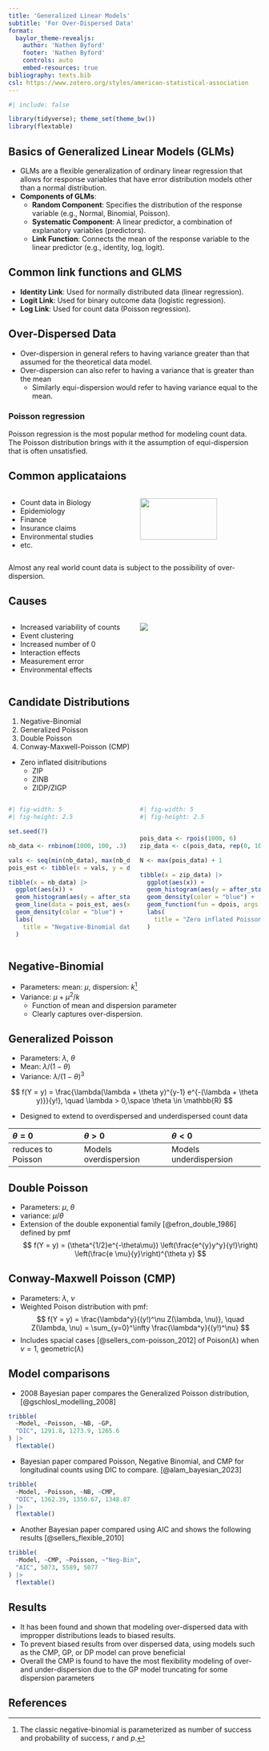 ```yaml
---
title: 'Generalized Linear Models'
subtitle: 'For Over-Dispersed Data'
format: 
  baylor_theme-revealjs:
    author: 'Nathen Byford'
    footer: 'Nathen Byford'
    controls: auto
    embed-resources: true
bibliography: texts.bib
csl: https://www.zotero.org/styles/american-statistical-association
---
```


```r
#| include: false

library(tidyverse); theme_set(theme_bw())
library(flextable)
```

## Basics of Generalized Linear Models (GLMs)

- GLMs are a flexible generalization of ordinary linear regression that allows for response variables that have error distribution models other than a normal distribution.
- **Components of GLMs**:
  - **Random Component**: Specifies the distribution of the response variable (e.g., Normal, Binomial, Poisson).
  - **Systematic Component**: A linear predictor, a combination of explanatory variables (predictors).
  - **Link Function**: Connects the mean of the response variable to the linear predictor (e.g., identity, log, logit).

## Common link functions and GLMS

- **Identity Link**: Used for normally distributed data (linear regression).
- **Logit Link**: Used for binary outcome data (logistic regression).
- **Log Link**: Used for count data (Poisson regression).


## Over-Dispersed Data
- Over-dispersion in general refers to having variance greater than that assumed for the theoretical data model.  
- Over-dispersion can also refer to having a variance that is greater than the mean
    - Similarly equi-dispersion would refer to having variance equal to the mean.

::: {.callout-note icon=false}
### Poisson regression

Poisson regression is the most popular method for modeling count data. The Poisson distribution brings with it the assumption of equi-dispersion that is often unsatisfied.
:::

## Common applicataions

::::{.columns}
:::{.column width="50%"}
- Count data in Biology
- Epidemiology
- Finance
- Insurance claims
- Environmental studies
- etc.
:::

:::{.column width="50%"}
![](daily_stock_trades.png){width="80%" fig-align="center"}

![](woodlark.png){width="50%" fig-align="center"}
:::

::::

:::{.def}
:::{.subsubtext}
Almost any real world count data is subject to the possibility of over-dispersion.
:::
:::

## Causes

::::{.columns}
:::{.column width="50%"}
- Increased variability of counts
- Event clustering
- Increased number of 0
- Interaction effects
- Measurement error
- Environmental effects
:::

:::{.column width="50%"}
![](topographic.png)
:::
::::

## Candidate Distributions

1. Negative-Binomial
2. Generalized Poisson
3. Double Poisson
4. Conway-Maxwell-Poisson (CMP)

- Zero inflated disitributions
    - ZIP
    - ZINB
    - ZIDP/ZIGP
    
    
::::{.columns}
:::{.column width="50%"}

```r
#| fig-width: 5
#| fig-height: 2.5

set.seed(7)

nb_data <- rnbinom(1000, 100, .3)

vals <- seq(min(nb_data), max(nb_data))
pois_est <- tibble(x = vals, y = dpois(x, mean(nb_data)))

tibble(x = nb_data) |> 
  ggplot(aes(x)) + 
  geom_histogram(aes(y = after_stat(density))) +
  geom_line(data = pois_est, aes(x = x, y = y)) +
  geom_density(color = "blue") +
  labs(
    title = "Negative-Binomial data with fitted Poisson model"
  )
```
:::

:::{.column width="50%"}

```r
#| fig-width: 5
#| fig-height: 2.5


pois_data <- rpois(1000, 6)
zip_data <- c(pois_data, rep(0, 1000))

N <- max(pois_data) + 1

tibble(x = zip_data) |> 
  ggplot(aes(x)) +
  geom_histogram(aes(y = after_stat(density))) +
  geom_density(color = "blue") +
  geom_function(fun = dpois, args = list(lambda = mean(zip_data)), n = N) +
  labs(
    title = "Zero inflated Poisson data with fitted Poisson model"
  )
```
:::
::::

## Negative-Binomial

- Parameters: mean: $\mu$, dispersion: $k$[^1]
- Variance: $\mu + \mu^2/k$
    - Function of mean and dispersion parameter
    - Clearly captures over-dispersion.

[^1]: The classic negative-binomial is parameterized as number of success and probability of success, $r$ and $p$.


## Generalized Poisson

- Parameters: $\lambda$, $\theta$
- Mean: $\lambda / (1- \theta)$
- Variance: $\lambda / (1- \theta)^3$

$$
f(Y = y) = \frac{\lambda(\lambda + \theta y)^{y-1} e^{-(\lambda + \theta y)}}{y!}, \quad \lambda > 0,\space \theta \in \mathbb{R}
$$

- Designed to extend to overdispersed and underdispersed count data

:::{.smalltext}
| $\theta = 0$ | $\theta > 0$ | $\theta < 0$ |
|:-------------|:-------------|:-------------|
| reduces to Poisson | Models overdispersion | Models underdispersion |
:::

## Double Poisson

- Parameters: $\mu$, $\theta$
- variance: $\mu / \theta$
- Extension of the double exponential family [@efron_double_1986] defined by pmf
$$
f(Y = y) = (\theta^{1/2}e^{-\theta\mu}) \left(\frac{e^{y}y^y}{y!}\right) \left(\frac{e \mu}{y}\right)^{\theta y}
$$


## Conway-Maxwell Poisson (CMP)

- Parameters: $\lambda$, $\nu$
- Weighted Poison distribution with pmf:
$$
f(Y = y) = \frac{\lambda^y}{(y!)^\nu Z(\lambda, \nu)}, \quad Z(\lambda, \nu) = \sum_{y=0}^\infty \frac{\lambda^y}{(y!)^\nu}
$$
- Includes spacial cases [@sellers_com-poisson_2012] of Poison$(\lambda)$ when $\nu = 1$, geometric$(\lambda)$

## Model comparisons {.smaller}

- 2008 Bayesian paper compares the Generalized Poisson distribution, [@gschlosl_modelling_2008]

```r
tribble(
  ~Model, ~Poisson, ~NB, ~GP,
  "DIC", 1291.8, 1273.9, 1265.6
) |> 
  flextable()
```

- Bayesian paper compared Poisson, Negative Binomial, and CMP for longitudinal counts using DIC to compare. [@alam_bayesian_2023]

```r
tribble(
  ~Model, ~Poisson, ~NB, ~CMP,
  "DIC", 1362.39, 1350.67, 1348.87
) |>
  flextable()
```

- Another Bayesian paper compared using AIC and shows the following results [@sellers_flexible_2010]

```r
tribble(
  ~Model, ~CMP, ~Poisson, ~"Neg-Bin",
  "AIC", 5073, 5589, 5077
) |>
  flextable()
```

## Results

- It has been found and shown that modeling over-dispersed data with impropper distributions leads to biased results.
- To prevent biased results from over dispersed data, using models such as the CMP, GP, or DP model can prove beneficial
- Overall the CMP is found to have the most flexibility modeling of over- and under-dispersion due to the GP model truncating for some dispersion parameters


## References

::: {#refs}
:::